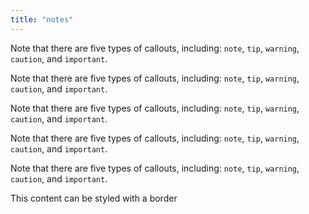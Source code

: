 ```yaml
---
title: "notes"
---
```


::: callout-note
Note that there are five types of callouts, including: `note`, `tip`, `warning`, `caution`, and `important`.
:::

::: callout-tip
Note that there are five types of callouts, including: `note`, `tip`, `warning`, `caution`, and `important`.
:::

::: callout-warning
Note that there are five types of callouts, including: `note`, `tip`, `warning`, `caution`, and `important`.
:::

::: callout-caution
Note that there are five types of callouts, including: `note`, `tip`, `warning`, `caution`, and `important`.
:::

::: callout-important
Note that there are five types of callouts, including: `note`, `tip`, `warning`, `caution`, and `important`.
:::


::: {.border}
This content can be styled with a border
:::
